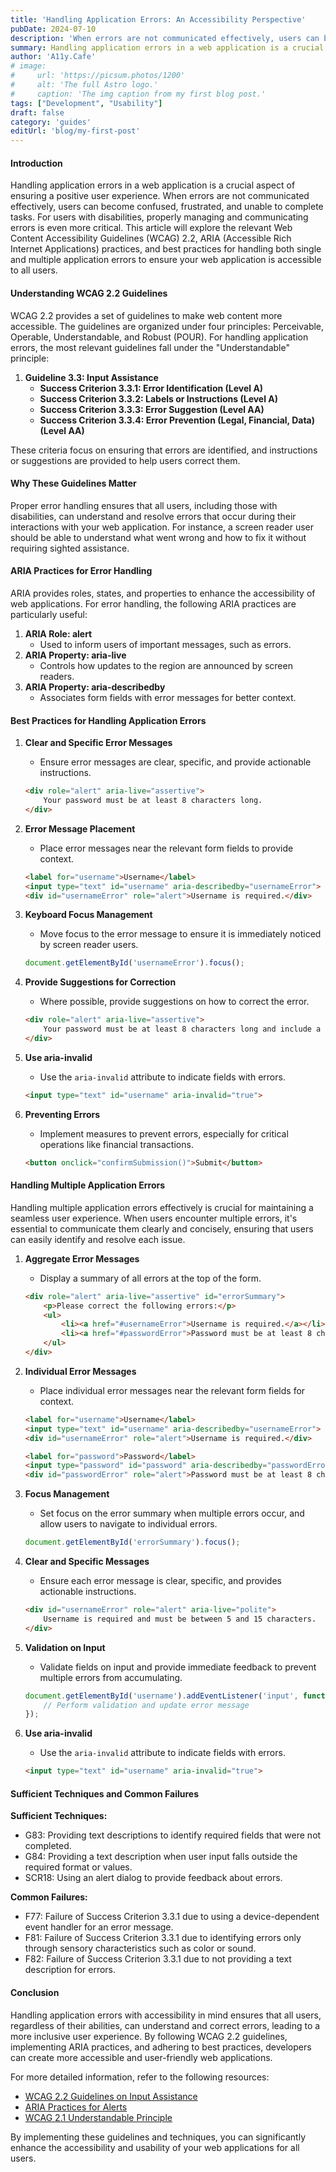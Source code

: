 ```yaml
---
title: 'Handling Application Errors: An Accessibility Perspective'
pubDate: 2024-07-10
description: 'When errors are not communicated effectively, users can become confused, frustrated, and unable to complete tasks.'
summary: Handling application errors in a web application is a crucial aspect of ensuring a positive user experience. When errors are not communicated effectively, users can become confused, frustrated, and unable to complete tasks.
author: 'A11y.Cafe'
# image:
#     url: 'https://picsum.photos/1200'
#     alt: 'The full Astro logo.'
#     caption: 'The img caption from my first blog post.'
tags: ["Development", "Usability"]
draft: false
category: 'guides'
editUrl: 'blog/my-first-post'
---
```


#### Introduction

Handling application errors in a web application is a crucial aspect of ensuring a positive user experience. When errors are not communicated effectively, users can become confused, frustrated, and unable to complete tasks. For users with disabilities, properly managing and communicating errors is even more critical. This article will explore the relevant Web Content Accessibility Guidelines (WCAG) 2.2, ARIA (Accessible Rich Internet Applications) practices, and best practices for handling both single and multiple application errors to ensure your web application is accessible to all users.

#### Understanding WCAG 2.2 Guidelines

WCAG 2.2 provides a set of guidelines to make web content more accessible. The guidelines are organized under four principles: Perceivable, Operable, Understandable, and Robust (POUR). For handling application errors, the most relevant guidelines fall under the "Understandable" principle:

1. **Guideline 3.3: Input Assistance**
    - **Success Criterion 3.3.1: Error Identification (Level A)**
    - **Success Criterion 3.3.2: Labels or Instructions (Level A)**
    - **Success Criterion 3.3.3: Error Suggestion (Level AA)**
    - **Success Criterion 3.3.4: Error Prevention (Legal, Financial, Data) (Level AA)**

These criteria focus on ensuring that errors are identified, and instructions or suggestions are provided to help users correct them.

#### Why These Guidelines Matter

Proper error handling ensures that all users, including those with disabilities, can understand and resolve errors that occur during their interactions with your web application. For instance, a screen reader user should be able to understand what went wrong and how to fix it without requiring sighted assistance.

#### ARIA Practices for Error Handling

ARIA provides roles, states, and properties to enhance the accessibility of web applications. For error handling, the following ARIA practices are particularly useful:

1. **ARIA Role: alert**
    - Used to inform users of important messages, such as errors.
2. **ARIA Property: aria-live**
    - Controls how updates to the region are announced by screen readers.
3. **ARIA Property: aria-describedby**
    - Associates form fields with error messages for better context.

#### Best Practices for Handling Application Errors

1. **Clear and Specific Error Messages**
    - Ensure error messages are clear, specific, and provide actionable instructions.
    ```html
    <div role="alert" aria-live="assertive">
        Your password must be at least 8 characters long.
    </div>
    ```

2. **Error Message Placement**
    - Place error messages near the relevant form fields to provide context.
    ```html
    <label for="username">Username</label>
    <input type="text" id="username" aria-describedby="usernameError">
    <div id="usernameError" role="alert">Username is required.</div>
    ```

3. **Keyboard Focus Management**
    - Move focus to the error message to ensure it is immediately noticed by screen reader users.
    ```javascript
    document.getElementById('usernameError').focus();
    ```

4. **Provide Suggestions for Correction**
    - Where possible, provide suggestions on how to correct the error.
    ```html
    <div role="alert" aria-live="assertive">
        Your password must be at least 8 characters long and include a number.
    </div>
    ```

5. **Use aria-invalid**
    - Use the `aria-invalid` attribute to indicate fields with errors.
    ```html
    <input type="text" id="username" aria-invalid="true">
    ```

6. **Preventing Errors**
    - Implement measures to prevent errors, especially for critical operations like financial transactions.
    ```html
    <button onclick="confirmSubmission()">Submit</button>
    ```

#### Handling Multiple Application Errors

Handling multiple application errors effectively is crucial for maintaining a seamless user experience. When users encounter multiple errors, it's essential to communicate them clearly and concisely, ensuring that users can easily identify and resolve each issue.

1. **Aggregate Error Messages**
    - Display a summary of all errors at the top of the form.
    ```html
    <div role="alert" aria-live="assertive" id="errorSummary">
        <p>Please correct the following errors:</p>
        <ul>
            <li><a href="#usernameError">Username is required.</a></li>
            <li><a href="#passwordError">Password must be at least 8 characters long.</a></li>
        </ul>
    </div>
    ```

2. **Individual Error Messages**
    - Place individual error messages near the relevant form fields for context.
    ```html
    <label for="username">Username</label>
    <input type="text" id="username" aria-describedby="usernameError">
    <div id="usernameError" role="alert">Username is required.</div>

    <label for="password">Password</label>
    <input type="password" id="password" aria-describedby="passwordError">
    <div id="passwordError" role="alert">Password must be at least 8 characters long.</div>
    ```

3. **Focus Management**
    - Set focus on the error summary when multiple errors occur, and allow users to navigate to individual errors.
    ```javascript
    document.getElementById('errorSummary').focus();
    ```

4. **Clear and Specific Messages**
    - Ensure each error message is clear, specific, and provides actionable instructions.
    ```html
    <div id="usernameError" role="alert" aria-live="polite">
        Username is required and must be between 5 and 15 characters.
    </div>
    ```

5. **Validation on Input**
    - Validate fields on input and provide immediate feedback to prevent multiple errors from accumulating.
    ```javascript
    document.getElementById('username').addEventListener('input', function() {
        // Perform validation and update error message
    });
    ```

6. **Use aria-invalid**
    - Use the `aria-invalid` attribute to indicate fields with errors.
    ```html
    <input type="text" id="username" aria-invalid="true">
    ```

#### Sufficient Techniques and Common Failures

**Sufficient Techniques:**
- G83: Providing text descriptions to identify required fields that were not completed.
- G84: Providing a text description when user input falls outside the required format or values.
- SCR18: Using an alert dialog to provide feedback about errors.

**Common Failures:**
- F77: Failure of Success Criterion 3.3.1 due to using a device-dependent event handler for an error message.
- F81: Failure of Success Criterion 3.3.1 due to identifying errors only through sensory characteristics such as color or sound.
- F82: Failure of Success Criterion 3.3.1 due to not providing a text description for errors.

#### Conclusion

Handling application errors with accessibility in mind ensures that all users, regardless of their abilities, can understand and correct errors, leading to a more inclusive user experience. By following WCAG 2.2 guidelines, implementing ARIA practices, and adhering to best practices, developers can create more accessible and user-friendly web applications.

For more detailed information, refer to the following resources:
- <a href="https://www.w3.org/WAI/WCAG22/quickref/#input-assistance" target="_blank">WCAG 2.2 Guidelines on Input Assistance</a>
- <a href="https://www.w3.org/TR/wai-aria-practices/#alert" target="_blank">ARIA Practices for Alerts</a>
- <a href="https://www.w3.org/TR/WCAG21/#understandable" target="_blank">WCAG 2.1 Understandable Principle</a>

By implementing these guidelines and techniques, you can significantly enhance the accessibility and usability of your web applications for all users.